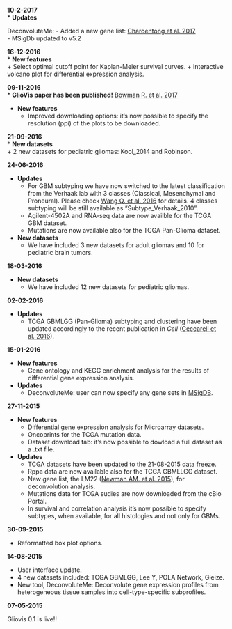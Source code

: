 **10-2-2017**   
* **Updates**    

DeconvoluteMe:
  - Added a new gene list: [Charoentong et al. 2017](https://www.ncbi.nlm.nih.gov/pubmed/28052254)   
  - MSigDb updated to v5.2    

**16-12-2016**   
* **New features**  
  + Select optimal cutoff point for Kaplan-Meier survival curves.
  + Interactive volcano plot for differential expression analysis.   

**09-11-2016**   
* **GlioVis paper has been published!** [Bowman R. et al. 2017](http://neuro-oncology.oxfordjournals.org/content/early/2016/11/09/neuonc.now247.long)   

* **New features**  
  + Improved downloading options: it's now possible to specify the resolution (ppi) of the plots to be downloaded.     

**21-09-2016**      
* **New datasets**   
  + 2 new datasets for pediatric gliomas: Kool_2014 and Robinson.    

**24-06-2016**  

* **Updates** 
  + For GBM subtyping we have now switched to the latest classification from the Verhaak lab with 3 classes (Classical, Mesenchymal and Proneural). Please check
[Wang Q. et al. 2016](http://biorxiv.org/content/early/2016/08/13/052076) for details. 4 classes subtyping will be still available as "Subtype_Verhaak_2010".  
  + Agilent-4502A and RNA-seq data are now availble for the TCGA GBM dataset.   
  + Mutations are now available also for the TCGA Pan-Glioma dataset.      

* **New datasets**   
  + We have included 3 new datasets for adult gliomas and 10 for pediatric brain tumors. 


**18-03-2016**  

* **New datasets**   
  + We have included 12 new datasets for pediatric gliomas.  

**02-02-2016**  

* **Updates**
  + TCGA GBMLGG (Pan-Glioma) subtyping and clustering have been updated accordingly to the recent publication in _Cell_ ([Ceccareli et al. 2016](http://www.ncbi.nlm.nih.gov/pubmed/26824661)).  


**15-01-2016**  

* **New features**  
  + Gene ontology and KEGG enrichment analysis for the results of differential gene expression analysis.  
  
* **Updates**
  + DeconvoluteMe: user can now specify any gene sets in [MSigDB](http://software.broadinstitute.org/gsea/msigdb/index.jsp).  
  

**27-11-2015**   

* **New features** 
  + Differential gene expression analysis for Microarray datasets.   
  + Oncoprints for the TCGA mutation data.   
  + Dataset download tab: it's now possible to dowload a full dataset as a .txt file.   
  
* **Updates** 
  + TCGA datasets have been updated to the 21-08-2015 data freeze.   
  + Rppa data are now available also for the TCGA GBMLLGG dataset.   
  + New gene list, the LM22 ([Newman AM. et al. 2015](www.ncbi.nlm.nih.gov/pubmed/25822800)), for deconvolution analysis.  
  + Mutations data for TCGA sudies are now downloaded from the cBio Portal. 
  + In survival and correlation analysis it's now possible to specify subtypes, when available, for all histologies and not only for GBMs.  

**30-09-2015**   

- Reformatted box plot options.  

**14-08-2015**   

- User interface update.  
- 4 new datasets included: TCGA GBMLGG, Lee Y, POLA Network, Gleize.    
- New tool, DeconvoluteMe: Deconvolute gene expression profiles from heterogeneous tissue samples into cell-type-specific subprofiles.    

**07-05-2015**   

Gliovis 0.1 is live!!

